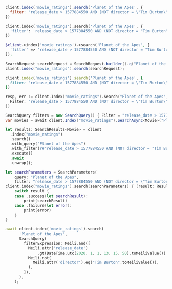 <CodeGroup>

```javascript JS
client.index('movie_ratings').search('Planet of the Apes', {
  filter: "release_date > 1577884550 AND (NOT director = \"Tim Burton\")"
})
```

```python Python
client.index('movie_ratings').search('Planet of the Apes', {
  'filter': 'release_date > 1577884550 AND (NOT director = "Tim Burton"))'
})
```

```php PHP
$client->index('movie_ratings')->search('Planet of the Apes', [
  'filter' => 'release_date > 1577884550 AND (NOT director = "Tim Burton")'
]);
```

```java Java
SearchRequest searchRequest = SearchRequest.builder().q("Planet of the Apes").filter(new String[] {"release_date > 1577884550 AND (NOT director = \"Tim Burton\")"}).build();
client.index("movie_ratings").search(searchRequest);
```

```ruby Ruby
client.index('movie_ratings').search('Planet of the Apes', {
  filter: "release_date > 1577884550 AND (NOT director = \"Tim Burton\")"
})
```

```go Go
resp, err := client.Index("movie_ratings").Search("Planet of the Apes", &meilisearch.SearchRequest{
  Filter: "release_date > 1577884550 AND (NOT director = \"Tim Burton\")",
})
```

```csharp C#
SearchQuery filters = new SearchQuery() { Filter = "release_date > 1577884550 AND (NOT director = \"Tim Burton\")" };
var movies = await client.Index("movie_ratings").SearchAsync<Movie>("Planet of the Apes", filters);
```

```rust Rust
let results: SearchResults<Movie> = client
  .index("movie_ratings")
  .search()
  .with_query("Planet of the Apes")
  .with_filter(r#"release_date > 1577884550 AND (NOT director = "Tim Burton")"#)
  .execute()
  .await
  .unwrap();
```

```swift Swift
let searchParameters = SearchParameters(
    query: "Planet of the Apes",
    filter: "release_date > 1577884550 AND (NOT director = \"Tim Burton\"))
client.index("movie_ratings").search(searchParameters) { (result: Result<Searchable<Movie>, Swift.Error>) in
    switch result {
    case .success(let searchResult):
        print(searchResult)
    case .failure(let error):
        print(error)
    }
}
```

```dart Dart
await client.index('movie_ratings').search(
      'Planet of the Apes',
      SearchQuery(
        filterExpression: Meili.and([
          Meili.attr('release_date')
              .gt(DateTime.utc(2020, 1, 1, 13, 15, 50).toMeiliValue()),
          Meili.not(
            Meili.attr('director').eq("Tim Burton".toMeiliValue()),
          ),
        ]),
      ),
    );
```
</CodeGroup>